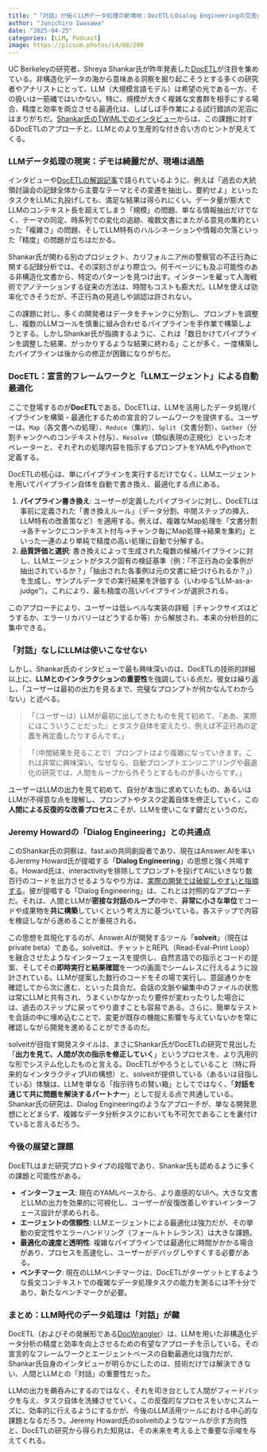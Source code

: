 ```yaml
---
title: "「対話」が拓くLLMデータ処理の新境地：DocETLとDialog Engineeringの交差点"
author: "Junichiro Iwasawa"
date: "2025-04-25"
categories: [LLM, Podcast]
image: https://picsum.photos/id/88/200
---
```


UC Berkeleyの研究者、Shreya Shankar氏が昨年発表した[DocETL](https://arxiv.org/abs/2410.12189)が注目を集めている。非構造化データの海から意味ある洞察を掘り起こそうとする多くの研究者やアナリストにとって、LLM（大規模言語モデル）は希望の光である一方、その扱いは一筋縄ではいかない。特に、規模が大きく複雑な文書群を相手にする場合、精度と効率を両立させる最適化は、しばしば手作業による試行錯誤の泥沼にはまりがちだ。[Shankar氏のTWIMLでのインタビュー](https://twimlai.com/podcast/twimlai/ai-agents-for-data-analysis/)からは、この課題に対するDocETLのアプローチと、LLMとのより生産的な付き合い方のヒントが見えてくる。

### LLMデータ処理の現実：デモは綺麗だが、現場は過酷

インタビューや[DocETLの解説記事](https://data-people-group.github.io/blogs/2024/09/24/docetl/)で語られているように、例えば「過去の大統領討論会の記録全体から主要なテーマとその変遷を抽出し、要約せよ」といったタスクをLLMに丸投げしても、満足な結果は得られにくい。データ量が膨大でLLMのコンテキスト長を超えてしまう「規模」の問題、単なる情報抽出だけでなく、テーマの同定、時系列での変化の追跡、複数文書にまたがる意見の集約といった「複雑さ」の問題、そしてLLM特有のハルシネーションや情報の欠落といった「精度」の問題が立ちはだかる。

Shankar氏が関わる別のプロジェクト、カリフォルニア州の警察官の不正行為に関する記録分析では、その深刻さがより際立つ。何千ページにも及ぶ可能性のある非構造化文書から、特定のパターンを見つけ出す。インターンを雇って人海戦術でアノテーションする従来の方法は、時間もコストも膨大だ。LLMを使えば効率化できそうだが、不正行為の見逃しや誤認は許されない。

この課題に対し、多くの開発者はデータをチャンクに分割し、プロンプトを調整し、複数のLLMコールを慎重に組み合わせるパイプラインを手作業で構築しようとする。しかしShankar氏が指摘するように、これは「数日かけてパイプラインを調整した結果、がっかりするような結果に終わる」ことが多く、一度構築したパイプラインは後からの修正が困難になりがちだ。

### DocETL：宣言的フレームワークと「LLMエージェント」による自動最適化

ここで登場するのが**DocETL**である。DocETLは、LLMを活用したデータ処理パイプラインを構築・最適化するための宣言的フレームワークを提供する。ユーザーは、`Map`（各文書への処理）、`Reduce`（集約）、`Split`（文書分割）、`Gather`（分割チャンクへのコンテキスト付与）、`Resolve`（類似表現の正規化）といったオペレーターと、それぞれの処理内容を指示するプロンプトをYAMLやPythonで定義する。

DocETLの核心は、単にパイプラインを実行するだけでなく、LLMエージェントを用いてパイプライン自体を自動で書き換え、最適化する点にある。

1.  **パイプライン書き換え**: ユーザーが定義したパイプラインに対し、DocETLは事前に定義された「書き換えルール」（データ分割、中間ステップの挿入、LLM特有の改善策など）を適用する。例えば、複雑なMap処理を「文書分割→各チャンクにコンテキスト付与→チャンク毎にMap処理→結果を集約」といった一連のより単純で精度の高い処理に自動で分解する。
2.  **品質評価と選択**: 書き換えによって生成された複数の候補パイプラインに対し、LLMエージェントがタスク固有の検証基準（例：「不正行為の全事例が抽出されているか？」「抽出された各事例は元の文書に紐づけられるか？」）を生成し、サンプルデータでの実行結果を評価する（いわゆる"LLM-as-a-judge"）。これにより、最も精度の高いパイプラインが選択される。

このアプローチにより、ユーザーは低レベルな実装の詳細（チャンクサイズはどうするか、エラーリカバリーはどうするか等）から解放され、本来の分析目的に集中できる。

### 「対話」なしにLLMは使いこなせない

しかし、Shankar氏のインタビューで最も興味深いのは、DocETLの技術的詳細以上に、**LLMとのインタラクションの重要性**を強調している点だ。彼女は繰り返し、「ユーザーは最初の出力を見るまで、完璧なプロンプトが何かなんてわからない」と述べる。

> 「（ユーザーは）LLMが最初に出してきたものを見て初めて、『ああ、実際にはこういうことだった』とタスク自体を変えたり、例えば不正行為の定義を再定義したりするんです。」

> 「（中間結果を見ることで）プロンプトはより複雑になっていきます。これは非常に興味深い。なぜなら、自動プロンプトエンジニアリングや最適化の研究では、人間をループから外そうとするものが多いからです。」

ユーザーはLLMの出力を見て初めて、自分が本当に求めていたもの、あるいはLLMが不得意な点を理解し、プロンプトやタスク定義自体を修正していく。この**人間による反復的な改善プロセス**こそが、LLMを使いこなす鍵だというのだ。

### Jeremy Howardの「Dialog Engineering」との共通点

このShankar氏の洞察は、fast.aiの共同創設者であり、現在はAnswer.AIを率いるJeremy Howard氏が提唱する「**Dialog Engineering**」の思想と強く共鳴する。Howard氏は、interactivityを排除してプロンプトを投げてAIにいきなり数百行のコードを出力させるようなやり方は、[実際の開発では破綻しやすいと指摘する](https://www.answer.ai/posts/2024-11-07-solveit.html)。彼が提唱する「Dialog Engineering」は、これとは対照的なアプローチだ。それは、人間とLLMが**密接な対話のループ**の中で、**非常に小さな単位**でコードや成果物を**共に構築**していくという考え方に基づいている。各ステップで内容を検証しながら進めることが重視される。

この思想を具現化するのが、Answer.AIが開発するツール「**solveit**」（現在はprivate beta）である。solveitは、チャットとREPL（Read-Eval-Print Loop）を融合させたようなインターフェースを提供し、自然言語での指示とコードの提案、そしてその**即時実行と結果確認**を一つの画面でシームレスに行えるように設計されている。LLMが提案した数行のコードをその場で実行し、意図通りかを確認してから次に進む、といった具合だ。会話の文脈や編集中のファイルの状態は常にLLMと共有され、うまくいかなかったり要件が変わったりした場合には、過去のステップに戻ってやり直すことも容易である。さらに、簡単なテストを会話の中に埋め込むことで、変更が既存の機能に影響を与えていないかを常に確認しながら開発を進めることができるのだ。

solveitが目指す開発スタイルは、まさにShankar氏がDocETLの研究で見出した「**出力を見て、人間が次の指示を修正していく**」というプロセスを、より汎用的な形でシステム化したものと言える。DocETLがやろうとしていること（特に将来的なインタラクティブUIの構想）と、solveitが提供している（あるいは目指している）体験は、LLMを単なる「指示待ちの賢い箱」としてではなく、「**対話を通じて共に問題を解決するパートナー**」として捉える点で共通している。Shankar氏の研究は、Dialog Engineeringのようなアプローチが、単なる開発思想にとどまらず、複雑なデータ分析タスクにおいても不可欠であることを裏付けていると言えるだろう。

### 今後の展望と課題

DocETLはまだ研究プロトタイプの段階であり、Shankar氏も認めるように多くの課題と可能性がある。

* **インターフェース**: 現在のYAMLベースから、より直感的なUIへ。大きな文書とLLMの出力を効果的に可視化し、ユーザーが反復改善しやすいインターフェース設計が求められる。
* **エージェントの信頼性**: LLMエージェントによる最適化は強力だが、その挙動の安定性やエラーハンドリング（フォールトトレランス）は大きな課題。
* **最適化の速度と透明性**: 複雑なパイプラインでは最適化に時間がかかる場合があり、プロセスを高速化し、ユーザーがデバッグしやすくする必要がある。
* **ベンチマーク**: 現在のLLMベンチマークは、DocETLがターゲットとするような長文コンテキストでの複雑なデータ処理タスクの能力を測るには不十分であり、新たなベンチマークが必要。

### まとめ：LLM時代のデータ処理は「対話」が鍵

DocETL（およびその発展形である[DocWrangler](https://arxiv.org/abs/2504.14764)）は、LLMを用いた非構造化データ分析の精度と効率を向上させるための有望なアプローチを示している。その宣言的なフレームワークとエージェントベースの自動最適化は強力だが、Shankar氏自身のインタビューが明らかにしたのは、技術だけでは解決できない、人間とLLMとの「対話」の重要性だった。

LLMの出力を鵜呑みにするのではなく、それを叩き台として人間がフィードバックを与え、タスク自体を洗練させていく。この反復的なプロセスをいかにスムーズに、効率的に行えるようにするかが、今後のLLM活用ツールにおける中心的な課題となるだろう。Jeremy Howard氏のsolveitのようなツールが示す方向性と、DocETLの研究から得られた知見は、その未来を考える上で重要な示唆を与えてくれる。

